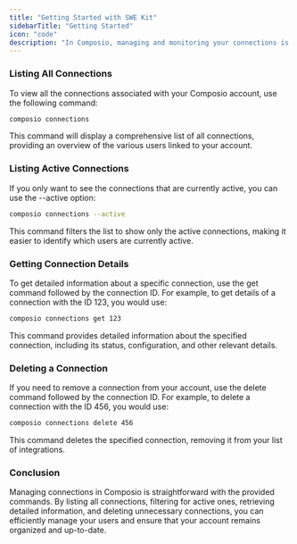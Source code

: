 ```yaml
---
title: "Getting Started with SWE Kit"
sidebarTitle: "Getting Started"
icon: "code"
description: "In Composio, managing and monitoring your connections is essential for maintaining an organized and efficient workflow. This page will help you list and manage the connections associated with your account, allowing you to keep track of the active Connections and their details."
---
```


### Listing All Connections
To view all the connections associated with your Composio account, use the following command:
<CodeGroup>
```bash bash
composio connections
```
</CodeGroup>

This command will display a comprehensive list of all connections, providing an overview of the various users linked to your account.


### Listing Active Connections
If you only want to see the connections that are currently active, you can use the --active option:
<CodeGroup>
```bash bash
composio connections --active
```
</CodeGroup>
This command filters the list to show only the active connections, making it easier to identify which users are currently active.

### Getting Connection Details
To get detailed information about a specific connection, use the get command followed by the connection ID. For example, to get details of a connection with the ID 123, you would use:
<CodeGroup>
```bash bash
composio connections get 123
```
</CodeGroup>

This command provides detailed information about the specified connection, including its status, configuration, and other relevant details.

### Deleting a Connection
If you need to remove a connection from your account, use the delete command followed by the connection ID. For example, to delete a connection with the ID 456, you would use:
<CodeGroup>
```bash bash
composio connections delete 456
```
</CodeGroup>
This command deletes the specified connection, removing it from your list of integrations.


### Conclusion
Managing connections in Composio is straightforward with the provided commands. 
By listing all connections, filtering for active ones, 
retrieving detailed information, and deleting unnecessary connections, 
you can efficiently manage your users and ensure that your account remains organized and up-to-date.